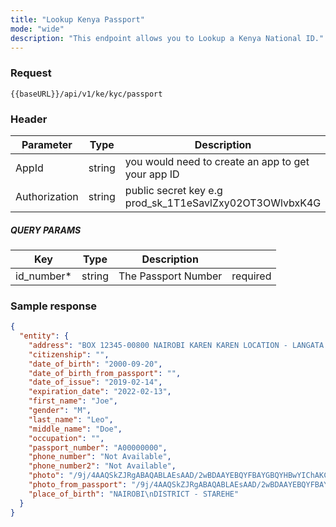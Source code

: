 ```yaml
---
title: "Lookup Kenya Passport"
mode: "wide"
description: "This endpoint allows you to Lookup a Kenya National ID."
---
```



### Request

```text [GET]
{{baseURL}}/api/v1/ke/kyc/passport
```

### Header

| Parameter | Type | Description |
| --- | --- | --- |
| AppId | string | you would need to create an app to get your app ID |
| Authorization | string | public secret key e.g prod_sk_1T1eSavlZxy02OT3OWlvbxK4G |

##### QUERY PARAMS

| Key | Type | Description |  |
| --- | --- | --- | --- |
| id_number\* | string | The Passport Number | required |

### Sample response

```json Response
{
  "entity": {
    "address": "BOX 12345-00800 NAIROBI KAREN KAREN LOCATION - LANGATA DIVISION - KIBERA DISTRICT - STAREHE",
    "citizenship": "",
    "date_of_birth": "2000-09-20",
    "date_of_birth_from_passport": "",
    "date_of_issue": "2019-02-14",
    "expiration_date": "2022-02-13",
    "first_name": "Joe",
    "gender": "M",
    "last_name": "Leo",
    "middle_name": "Doe",
    "occupation": "",
    "passport_number": "A00000000",
    "phone_number": "Not Available",
    "phone_number2": "Not Available",
    "photo": "/9j/4AAQSkZJRgABAQABLAEsAAD/2wBDAAYEBQYFBAYGBQYHBwYIChAKCgkJChQODwwQF",
    "photo_from_passport": "/9j/4AAQSkZJRgABAQABLAEsAAD/2wBDAAYEBQYFBAYGBQYHBwYIChAKCgkJChQO",
    "place_of_birth": "NAIROBI\nDISTRICT - STAREHE"
  }
}
```
